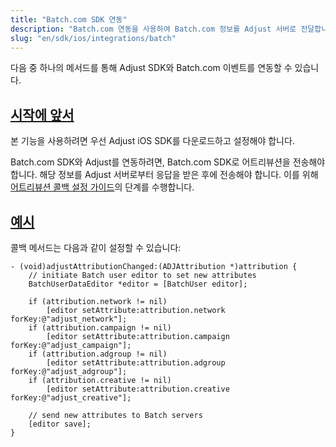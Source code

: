 ```yaml
---
title: "Batch.com SDK 연동"
description: "Batch.com 연동을 사용하여 Batch.com 정보를 Adjust 서버로 전달합니다."
slug: "en/sdk/ios/integrations/batch"
---
```

다음 중 하나의 메서드를 통해 Adjust SDK와 Batch.com 이벤트를 연동할 수 있습니다.

[시작에 앞서](before-you-begin)
--------------------------

본 기능을 사용하려면 우선 Adjust iOS SDK를 다운로드하고 설정해야 합니다.

Batch.com SDK와 Adjust를 연동하려면, Batch.com SDK로 어트리뷰션을 전송해야 합니다. 해당 정보를 Adjust 서버로부터 응답을 받은 후에 전송해야 합니다. 이를 위해 [어트리뷰션 콜백 설정 가이드](https://help.adjust.com/en/article/attribution-callbacks-ios-sdk)의 단계를 수행합니다.

[예시](example)
-------------

콜백 메서드는 다음과 같이 설정할 수 있습니다:

```objc
- (void)adjustAttributionChanged:(ADJAttribution *)attribution {
    // initiate Batch user editor to set new attributes
    BatchUserDataEditor *editor = [BatchUser editor];

    if (attribution.network != nil)
        [editor setAttribute:attribution.network forKey:@"adjust_network"];
    if (attribution.campaign != nil)
        [editor setAttribute:attribution.campaign forKey:@"adjust_campaign"];
    if (attribution.adgroup != nil)
        [editor setAttribute:attribution.adgroup forKey:@"adjust_adgroup"];
    if (attribution.creative != nil)
        [editor setAttribute:attribution.creative forKey:@"adjust_creative"];

    // send new attributes to Batch servers
    [editor save];
}
```

